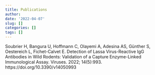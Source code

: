 ```yaml
---
title: Publications
author:
date: '2022-04-07'
slug: []
categories: []
tags: []
---
```


<html>  
<link rel="stylesheet" href="/css/custom_publications.css" />
</html>

<span class="authors">Soubrier H, Bangura U, Hoffmann C, Olayemi A, Adesina AS, Günther S, Oestereich L, Fichet-Calvet E.</span> <span class="title">Detection of Lassa Virus-Reactive IgG Antibodies in Wild Rodents: Validation of a Capture Enzyme-Linked Immunological Assay. </span> <span class="journal">Viruses. 2022; 14(5):993</span>. <a class="doi">https://doi.org/10.3390/v14050993</a> 
